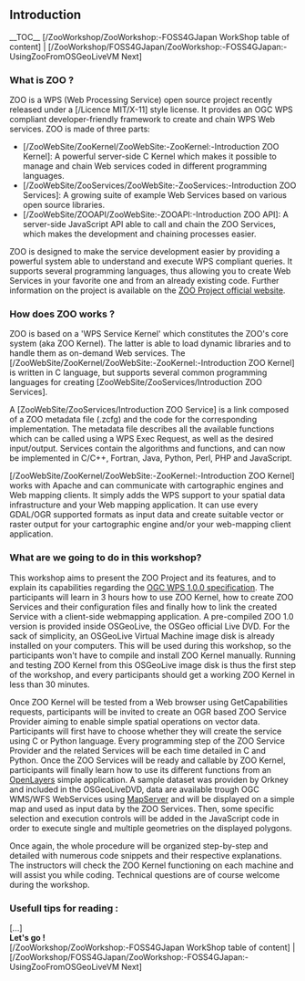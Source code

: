 
== Introduction ==

__TOC__
[/ZooWorkshop/ZooWorkshop:-FOSS4GJapan WorkShop table of content] | [/ZooWorkshop/FOSS4GJapan/ZooWorkshop:-FOSS4GJapan:-UsingZooFromOSGeoLiveVM Next]

=== What is ZOO ? ===

ZOO is a WPS (Web Processing Service) open source project recently released under a [/Licence MIT/X-11] style license. It provides an OGC WPS compliant developer-friendly framework to create and chain WPS Web services. ZOO is made of three parts:
*[/ZooWebSite/ZooKernel/ZooWebSite:-ZooKernel:-Introduction ZOO Kernel]: A powerful server-side C Kernel which makes it possible to manage and chain Web services coded in different programming languages.
*[/ZooWebSite/ZooServices/ZooWebSite:-ZooServices:-Introduction ZOO Services]: A growing suite of example Web Services based on various open source libraries.
*[/ZooWebSite/ZOOAPI/ZooWebSite:-ZOOAPI:-Introduction ZOO API]: A server-side JavaScript API able to call and chain the ZOO Services, which makes the development and chaining processes easier.

ZOO is designed to make the service development easier by providing a powerful system able to understand and execute WPS compliant queries. It supports several programming languages, thus allowing you to create Web Services in your favorite one and from an already existing code. Further information on the project is available on the [http://www.zoo-project.org ZOO Project official website].

=== How does ZOO works ? ===

ZOO is based on a 'WPS Service Kernel' which constitutes the ZOO's core system (aka ZOO Kernel). The latter is able to load dynamic libraries and to handle them as on-demand Web services. The [/ZooWebSite/ZooKernel/ZooWebSite:-ZooKernel:-Introduction ZOO Kernel] is written in C language, but supports several common programming languages for creating [ZooWebSite/ZooServices/Introduction ZOO Services].

A [ZooWebSite/ZooServices/Introduction ZOO Service] is a link composed of a ZOO metadata file (.zcfg) and the code for the corresponding implementation. The metadata file describes all the available functions which can be called using a WPS Exec Request, as well as the desired input/output. Services contain the algorithms and functions, and can now be implemented in C/C++, Fortran, Java, Python, Perl, PHP and JavaScript.

[/ZooWebSite/ZooKernel/ZooWebSite:-ZooKernel:-Introduction ZOO Kernel] works with Apache and can communicate with cartographic engines and Web mapping clients. It simply adds the WPS support to your spatial data infrastructure and your Web mapping application. It can use every GDAL/OGR supported formats as input data and create suitable vector or raster output for your cartographic engine and/or your web-mapping client application.

=== What are we going to do in this workshop? ===

This workshop aims to present the ZOO Project and its features, and to explain its capabilities regarding the [http://www.opengeospatial.org/standards/wps OGC WPS 1.0.0 specification]. The participants will learn in 3 hours how to use ZOO Kernel, how to create ZOO Services and their configuration files and finally how to link the created Service with a client-side webmapping application.
A pre-compiled ZOO 1.0 version is provided inside OSGeoLive, the OSGeo official Live DVD. For the sack of simplicity, an OSGeoLive Virtual Machine image disk is already installed on your computers. This will be used during this workshop, so the participants won't have to compile and install ZOO Kernel manually. Running and testing ZOO Kernel from this OSGeoLive image disk is thus the first step of the workshop, and every participants should get a working ZOO Kernel in less than 30 minutes.

Once ZOO Kernel will be tested from a Web browser using GetCapabilities requests, participants will be invited to create an OGR based ZOO Service Provider aiming to enable simple spatial operations on vector data. Participants will first have to choose whether they will create the service using C or Python language. Every programming step of the ZOO Service Provider and the related Services will be each time detailed in C and Python.
Once the ZOO Services will be ready and callable by ZOO Kernel, participants will finally learn how to use its different functions from an [http://www.openlayers.org OpenLayers] simple application. A sample dataset was providen by Orkney and included in the OSGeoLiveDVD, data are available trough OGC WMS/WFS WebServices using  [http://www.mapserver.org MapServer] and will be displayed on a simple map and used as input data by the ZOO Services. Then, some specific selection and execution controls will be added in the JavaScript code in order to execute single and multiple geometries on the displayed polygons.

Once again, the whole procedure will be organized step-by-step and detailed with numerous code snippets and their respective explanations. The instructors will check the ZOO Kernel functioning on each machine and will assist you while coding. Technical questions are of course welcome during the workshop.

=== Usefull tips for reading : ===

[...]
<br>
'''Let's go ! '''
<br>
[/ZooWorkshop/ZooWorkshop:-FOSS4GJapan WorkShop table of content] | [/ZooWorkshop/FOSS4GJapan/ZooWorkshop:-FOSS4GJapan:-UsingZooFromOSGeoLiveVM Next]




